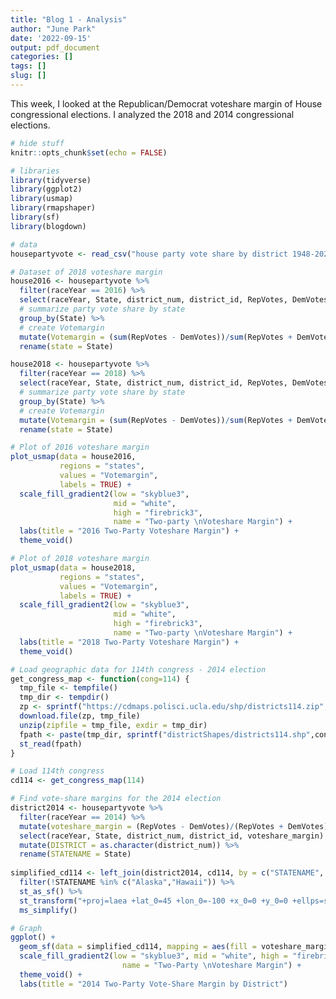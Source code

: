 ```yaml
---
title: "Blog 1 - Analysis"
author: "June Park"
date: '2022-09-15'
output: pdf_document
categories: []
tags: []
slug: []
---
```


This week, I looked at the Republican/Democrat voteshare margin of House congressional elections. I analyzed the 2018 and 2014 congressional elections.

```r
# hide stuff
knitr::opts_chunk$set(echo = FALSE)

# libraries
library(tidyverse)
library(ggplot2)
library(usmap)
library(rmapshaper)
library(sf)
library(blogdown)

# data
housepartyvote <- read_csv("house party vote share by district 1948-2020.csv")
```

```r
# Dataset of 2018 voteshare margin
house2016 <- housepartyvote %>%
  filter(raceYear == 2016) %>%
  select(raceYear, State, district_num, district_id, RepVotes, DemVotes) %>%
  # summarize party vote share by state
  group_by(State) %>%
  # create Votemargin
  mutate(Votemargin = (sum(RepVotes - DemVotes))/sum(RepVotes + DemVotes)) %>%
  rename(state = State)

house2018 <- housepartyvote %>%
  filter(raceYear == 2018) %>%
  select(raceYear, State, district_num, district_id, RepVotes, DemVotes) %>%
  # summarize party vote share by state
  group_by(State) %>%
  # create Votemargin
  mutate(Votemargin = (sum(RepVotes - DemVotes))/sum(RepVotes + DemVotes)) %>%
  rename(state = State)
```

```r
# Plot of 2016 voteshare margin
plot_usmap(data = house2016, 
           regions = "states", 
           values = "Votemargin",
           labels = TRUE) +
  scale_fill_gradient2(low = "skyblue3", 
                       mid = "white",
                       high = "firebrick3", 
                       name = "Two-party \nVoteshare Margin") +
  labs(title = "2016 Two-Party Voteshare Margin") +
  theme_void()

# Plot of 2018 voteshare margin
plot_usmap(data = house2018, 
           regions = "states", 
           values = "Votemargin",
           labels = TRUE) +
  scale_fill_gradient2(low = "skyblue3", 
                       mid = "white",
                       high = "firebrick3", 
                       name = "Two-party \nVoteshare Margin") +
  labs(title = "2018 Two-Party Voteshare Margin") +
  theme_void()
```


```r
# Load geographic data for 114th congress - 2014 election
get_congress_map <- function(cong=114) {
  tmp_file <- tempfile()
  tmp_dir <- tempdir()
  zp <- sprintf("https://cdmaps.polisci.ucla.edu/shp/districts114.zip",cong)
  download.file(zp, tmp_file)
  unzip(zipfile = tmp_file, exdir = tmp_dir)
  fpath <- paste(tmp_dir, sprintf("districtShapes/districts114.shp",cong), sep = "/")
  st_read(fpath)
}

# Load 114th congress
cd114 <- get_congress_map(114)

# Find vote-share margins for the 2014 election
district2014 <- housepartyvote %>%
  filter(raceYear == 2014) %>%
  mutate(voteshare_margin = (RepVotes - DemVotes)/(RepVotes + DemVotes)) %>%
  select(raceYear, State, district_num, district_id, voteshare_margin) %>%
  mutate(DISTRICT = as.character(district_num)) %>%
  rename(STATENAME = State)
  
simplified_cd114 <- left_join(district2014, cd114, by = c("STATENAME", "DISTRICT")) %>%
  filter(!STATENAME %in% c("Alaska","Hawaii")) %>%
  st_as_sf() %>%
  st_transform("+proj=laea +lat_0=45 +lon_0=-100 +x_0=0 +y_0=0 +ellps=sphere +units=m +no_defs") %>%
  ms_simplify()
```

```r
# Graph
ggplot() +
  geom_sf(data = simplified_cd114, mapping = aes(fill = voteshare_margin)) +
  scale_fill_gradient2(low = "skyblue3", mid = "white", high = "firebrick3", 
                         name = "Two-Party \nVoteshare Margin") +
  theme_void() +
  labs(title = "2014 Two-Party Vote-Share Margin by District")
```

